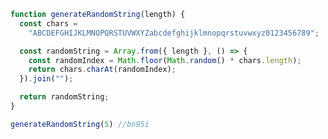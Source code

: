 
```javascript
function generateRandomString(length) {
  const chars =
    "ABCDEFGHIJKLMNOPQRSTUVWXYZabcdefghijklmnopqrstuvwxyz0123456789";

  const randomString = Array.from({ length }, () => {
    const randomIndex = Math.floor(Math.random() * chars.length);
    return chars.charAt(randomIndex);
  }).join("");

  return randomString;
}
```
```javascript
generateRandomString(5) //bn95i
```
